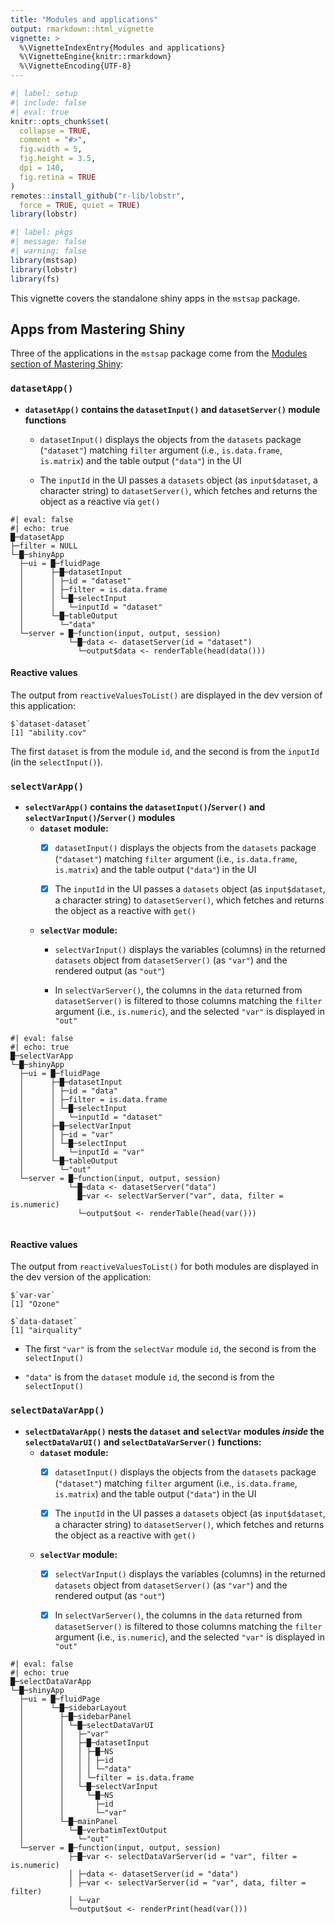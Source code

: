 ```yaml
---
title: "Modules and applications"
output: rmarkdown::html_vignette
vignette: >
  %\VignetteIndexEntry{Modules and applications}
  %\VignetteEngine{knitr::rmarkdown}
  %\VignetteEncoding{UTF-8}
---
```


```r
#| label: setup
#| include: false
#| eval: true
knitr::opts_chunk$set(
  collapse = TRUE,
  comment = "#>",
  fig.width = 5,
  fig.height = 3.5,
  dpi = 140,
  fig.retina = TRUE
)
remotes::install_github("r-lib/lobstr", 
  force = TRUE, quiet = TRUE)
library(lobstr)
```

```r
#| label: pkgs
#| message: false
#| warning: false
library(mstsap)
library(lobstr)
library(fs)
```

This vignette covers the standalone shiny apps in the `mstsap` package.

## Apps from Mastering Shiny

Three of the applications in the `mstsap` package come from the [Modules section of Mastering Shiny](https://mastering-shiny.org/scaling-modules.html):

### `datasetApp()`

-   **`datasetApp()` contains the `datasetInput()` and `datasetServer()` module functions**

    -   `datasetInput()` displays the objects from the `datasets` package (`"dataset"`) matching `filter` argument (i.e., `is.data.frame`, `is.matrix`) and the table output (`"data"`) in the UI
   
    -   The `inputId` in the UI passes a `datasets` object (as `input$dataset`, a character string) to `datasetServer()`, which fetches and returns the object as a reactive via `get()` 
    
```verbatim
#| eval: false 
#| echo: true
█─datasetApp 
├─filter = NULL 
└─█─shinyApp 
  ├─ui = █─fluidPage 
  │      ├─█─datasetInput 
  │      │ ├─id = "dataset" 
  │      │ ├─filter = is.data.frame 
  │      │ └─█─selectInput 
  │      │   └─inputId = "dataset" 
  │      └─█─tableOutput 
  │        └─"data"
  └─server = █─function(input, output, session)
             └─█─data <- datasetServer(id = "dataset") 
               └─output$data <- renderTable(head(data()))
```

#### Reactive values 

The output from `reactiveValuesToList()` are displayed in the dev version of this application: 

```
$`dataset-dataset`
[1] "ability.cov"
```

The first `dataset` is from the module `id`, and the second is from the `inputId` (in the `selectInput()`).

<!--
    
```r
#| echo: false 
#| eval: false
#| comment: ""
#| include: true
lobstr::ast(
  datasetApp(filter = NULL,
    shinyApp(
      ui = fluidPage(
            datasetInput(id = "dataset", filter = filter,
              selectInput(inputId = "dataset")
              ),
            tableOutput("data")),
  server = function(`input, output, session`) {
    `data <- datasetServer(id = "dataset")`
    `output$data <- renderTable(head(data()))`
    }
   )
  )
)
```

-->
    
### `selectVarApp()`

-   **`selectVarApp()` contains the `datasetInput()`/`Server()` and `selectVarInput()`/`Server()` modules**
    - **`dataset` module:**
      -   [x] `datasetInput()` displays the objects from the `datasets` package (`"dataset"`) matching `filter` argument (i.e., `is.data.frame`, `is.matrix`) and the table output (`"data"`) in the UI
    
      -   [x] The `inputId` in the UI passes a `datasets` object (as `input$dataset`, a character string) to `datasetServer()`, which fetches and returns the object as a reactive with `get()`
    - **`selectVar` module:**
      -   `selectVarInput()` displays the variables (columns) in the returned `datasets` object from `datasetServer()` (as `"var"`) and the rendered output (as `"out"`)
    
      -   In `selectVarServer()`, the columns in the `data` returned from `datasetServer()` is filtered to those columns matching the `filter` argument (i.e., `is.numeric`), and the selected `"var"` is displayed in `"out"`

```verbatim
#| eval: false 
#| echo: true
█─selectVarApp 
└─█─shinyApp 
  ├─ui = █─fluidPage 
  │      ├─█─datasetInput 
  │      │ ├─id = "data" 
  │      │ ├─filter = is.data.frame
  │      │ └─█─selectInput 
  │      │   └─inputId = "dataset" 
  │      ├─█─selectVarInput 
  │      │ ├─id = "var" 
  │      │ └─█─selectInput 
  │      │   └─inputId = "var" 
  │      └─█─tableOutput 
  │        └─"out" 
  └─server = █─function(input, output, session)
             └─█─data <- datasetServer("data")
               █─var <- selectVarServer("var", data, filter = is.numeric)
               └─output$out <- renderTable(head(var()))
             
```


#### Reactive values 

The output from `reactiveValuesToList()` for both modules are displayed in the dev version of the application:

```
$`var-var`
[1] "Ozone"

$`data-dataset`
[1] "airquality"
```

- The first `"var"` is from the `selectVar` module `id`, the second is from the `selectInput()`

- `"data"` is from the `dataset` module `id`, the second is from the `selectInput()`

<!--

```r
#| echo: false 
#| eval: false
#| comment: ""
#| include: true
lobstr::ast(
  selectVarApp(
    shinyApp(
      ui = fluidPage(

      datasetInput(id = "data", filter = is.data.frame),

      selectVarInput(id = "var"),

      verbatimTextOutput("out")
        
  ), 
      server = function(`input, output, session`) {
        
        `data <- datasetServer("data")`
        
        `var <- selectVarServer("var", data, filter = filter)`

        `output$out <- renderPrint(head(var()))`
        
        }
      )
    )
  )
```

-->

### `selectDataVarApp()`

-   **`selectDataVarApp()` nests the `dataset` and `selectVar` modules *inside* the `selectDataVarUI()` and `selectDataVarServer()` functions:**
    - **`dataset` module:**
      -   [x] `datasetInput()` displays the objects from the `datasets` package (`"dataset"`) matching `filter` argument (i.e., `is.data.frame`, `is.matrix`) and the table output (`"data"`) in the UI
    
      -   [x] The `inputId` in the UI passes a `datasets` object (as `input$dataset`, a character string) to `datasetServer()`, which fetches and returns the object as a reactive with `get()`
    - **`selectVar` module:**
      -   [x] `selectVarInput()` displays the variables (columns) in the returned `datasets` object from `datasetServer()` (as `"var"`) and the rendered output (as `"out"`)
    
      -   [x] In `selectVarServer()`, the columns in the `data` returned from `datasetServer()` is filtered to those columns matching the `filter` argument (i.e., `is.numeric`), and the selected `"var"` is displayed in `"out"`

```verbatim
#| eval: false 
#| echo: true
█─selectDataVarApp 
└─█─shinyApp 
  ├─ui = █─fluidPage 
  │      └─█─sidebarLayout 
  │        ├─█─sidebarPanel 
  │        │ └─█─selectDataVarUI 
  │        │   ├─"var" 
  │        │   ├─█─datasetInput 
  │        │   │ ├─█─NS 
  │        │   │ │ ├─id 
  │        │   │ │ └─"data" 
  │        │   │ └─filter = is.data.frame 
  │        │   └─█─selectVarInput 
  │        │     └─█─NS 
  │        │       ├─id 
  │        │       └─"var" 
  │        └─█─mainPanel 
  │          └─█─verbatimTextOutput 
  │            └─"out" 
  └─server = █─function(input, output, session)
             ├─█─var <- selectDataVarServer(id = "var", filter = is.numeric)
             │ ├─data <- datasetServer(id = "data")
             │ ├─var <- selectVarServer(id = "var", data, filter = filter) 
             │ └─var 
             └─output$out <- renderPrint(head(var()))
```

<!--

```r
#| echo: false 
#| eval: false
#| comment: ""
#| include: true
lobstr::ast(
selectDataVarApp(
  shinyApp(
    ui = fluidPage(
    sidebarLayout(
      sidebarPanel(
        selectDataVarUI("var",
          datasetInput(NS(id, "data"), filter = is.data.frame),
          selectVarInput(NS(id, "var"))
          )
        ),
      mainPanel(
        verbatimTextOutput("out")
        )
    )
  ),
    
  server = function(`input, output, session`) {

    `var <- selectDataVarServer("var", filter)`(`data <- datasetServer("data")`,
      `var <- selectVarServer("var", data, filter = filter)`, `var`)
    `output$out <- renderPrint(head(var()))`

  }
  )
  ))
```
-->



